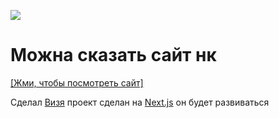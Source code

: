 ![](https://imgur.com/Qoj7dbO.png)

#

# Можна сказать сайт нк
 [[Жми, чтобы посмотреть сайт]](https://nekocorp.gq)

Сделал [Визя](https://t.me/wesleezz) проект сделан на [Next.js](https://nextjs.org) он будет развиваться